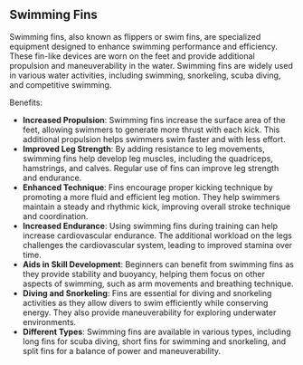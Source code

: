 ## Swimming Fins

Swimming fins, also known as flippers or swim fins, are specialized equipment designed to enhance swimming performance and efficiency. These fin-like devices are worn on the feet and provide additional propulsion and maneuverability in the water. Swimming fins are widely used in various water activities, including swimming, snorkeling, scuba diving, and competitive swimming.

Benefits:
- **Increased Propulsion**: Swimming fins increase the surface area of the feet, allowing swimmers to generate more thrust with each kick. This additional propulsion helps swimmers swim faster and with less effort.
- **Improved Leg Strength**: By adding resistance to leg movements, swimming fins help develop leg muscles, including the quadriceps, hamstrings, and calves. Regular use of fins can improve leg strength and endurance.
- **Enhanced Technique**: Fins encourage proper kicking technique by promoting a more fluid and efficient leg motion. They help swimmers maintain a steady and rhythmic kick, improving overall stroke technique and coordination.
- **Increased Endurance**: Using swimming fins during training can help increase cardiovascular endurance. The additional workload on the legs challenges the cardiovascular system, leading to improved stamina over time.
- **Aids in Skill Development**: Beginners can benefit from swimming fins as they provide stability and buoyancy, helping them focus on other aspects of swimming, such as arm movements and breathing technique.
- **Diving and Snorkeling**: Fins are essential for diving and snorkeling activities as they allow divers to swim efficiently while conserving energy. They also provide maneuverability for exploring underwater environments.
- **Different Types**: Swimming fins are available in various types, including long fins for scuba diving, short fins for swimming and snorkeling, and split fins for a balance of power and maneuverability.
